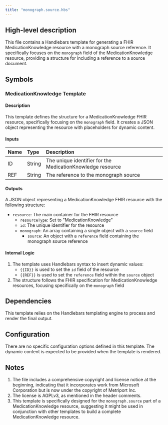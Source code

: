 ```yaml
---
title: "monograph.source.hbs"
---
```


## High-level description
This file contains a Handlebars template for generating a FHIR MedicationKnowledge resource with a monograph source reference. It specifically focuses on the `monograph` field of the MedicationKnowledge resource, providing a structure for including a reference to a source document.

## Symbols

### MedicationKnowledge Template
#### Description
This template defines the structure for a MedicationKnowledge FHIR resource, specifically focusing on the `monograph` field. It creates a JSON object representing the resource with placeholders for dynamic content.

#### Inputs
| Name | Type | Description |
|:-----|:-----|:------------|
| ID | String | The unique identifier for the MedicationKnowledge resource |
| REF | String | The reference to the monograph source |

#### Outputs
A JSON object representing a MedicationKnowledge FHIR resource with the following structure:
- `resource`: The main container for the FHIR resource
  - `resourceType`: Set to "MedicationKnowledge"
  - `id`: The unique identifier for the resource
  - `monograph`: An array containing a single object with a `source` field
    - `source`: An object with a `reference` field containing the monograph source reference

#### Internal Logic
1. The template uses Handlebars syntax to insert dynamic values:
   - `{{ID}}` is used to set the `id` field of the resource
   - `{{REF}}` is used to set the `reference` field within the `source` object
2. The structure follows the FHIR specification for MedicationKnowledge resources, focusing specifically on the `monograph` field

## Dependencies
This template relies on the Handlebars templating engine to process and render the final output.

## Configuration
There are no specific configuration options defined in this template. The dynamic content is expected to be provided when the template is rendered.

## Notes
1. The file includes a comprehensive copyright and license notice at the beginning, indicating that it incorporates work from Microsoft Corporation but is now under the copyright of Metriport Inc.
2. The license is AGPLv3, as mentioned in the header comments.
3. This template is specifically designed for the `monograph.source` part of a MedicationKnowledge resource, suggesting it might be used in conjunction with other templates to build a complete MedicationKnowledge resource.